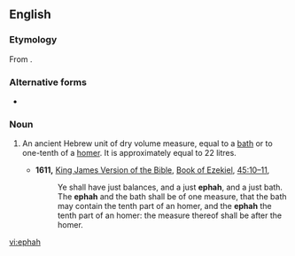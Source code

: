 ==English==
{{wikipedia}}

===Etymology===
From {{etyl|he|en}} {{m|he|אֵיפָה|tr=eifá}}.

===Alternative forms===
* {{l|en|epha}}

===Noun===
{{en-noun}}

# {{lb|en|biblical}} An ancient Hebrew unit of dry volume measure, equal to a [[bath]] or to one-tenth of a [[homer]]. It is approximately equal to 22 litres.
#* '''1611,''' [[w:King James Version of the Bible|King James Version of the Bible]], [[w:Book of Ezekiel|Book of Ezekiel]], [[s:Bible (King James)/Ezekiel#Chapter 45|45:10–11]],
#*: Ye shall have just balances, and a just '''ephah''', and a just bath. The '''ephah''' and the bath shall be of one measure, that the bath may contain the tenth part of an homer, and the '''ephah''' the tenth part of an homer: the measure thereof shall be after the homer.

[[vi:ephah]]